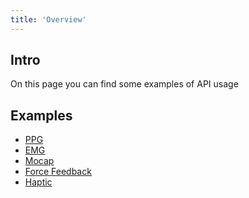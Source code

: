 ```yaml
---
title: 'Overview'
---
```

## Intro
On this page you can find some examples of API usage

## Examples
- [PPG](/ppg_example.qmd)
- [EMG](/emg_example.qmd)
- [Mocap](/mocap_example.qmd)
- [Force Feedback](/force_feedback_example.qmd)
- [Haptic](/haptic_example.qmd)